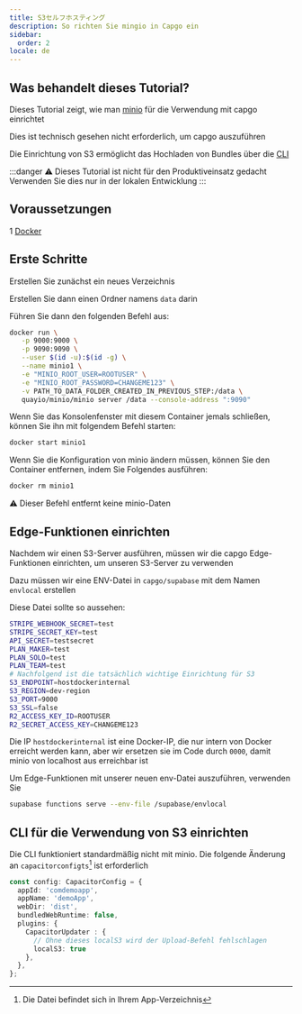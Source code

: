 ```yaml
---
title: S3セルフホスティング
description: So richten Sie mingio in Capgo ein
sidebar:
  order: 2
locale: de
---
```


## Was behandelt dieses Tutorial?

Dieses Tutorial zeigt, wie man [minio](https://minio/) für die Verwendung mit capgo einrichtet

Dies ist technisch gesehen nicht erforderlich, um capgo auszuführen

Die Einrichtung von S3 ermöglicht das Hochladen von Bundles über die [CLI](/docs/cli/commands/)

:::danger
⚠️ Dieses Tutorial ist nicht für den Produktiveinsatz gedacht\
Verwenden Sie dies nur in der lokalen Entwicklung
:::

## Voraussetzungen

1 [Docker](https://wwwdockercom/)

## Erste Schritte

Erstellen Sie zunächst ein neues Verzeichnis

Erstellen Sie dann einen Ordner namens `data` darin

Führen Sie dann den folgenden Befehl aus:
```bash
docker run \
   -p 9000:9000 \
   -p 9090:9090 \
   --user $(id -u):$(id -g) \
   --name minio1 \
   -e "MINIO_ROOT_USER=ROOTUSER" \
   -e "MINIO_ROOT_PASSWORD=CHANGEME123" \
   -v PATH_TO_DATA_FOLDER_CREATED_IN_PREVIOUS_STEP:/data \
   quayio/minio/minio server /data --console-address ":9090"
```

Wenn Sie das Konsolenfenster mit diesem Container jemals schließen, können Sie ihn mit folgendem Befehl starten:
```bash
docker start minio1
```

Wenn Sie die Konfiguration von minio ändern müssen, können Sie den Container entfernen, indem Sie Folgendes ausführen:
```bash
docker rm minio1
```
⚠️ Dieser Befehl entfernt keine minio-Daten

## Edge-Funktionen einrichten

Nachdem wir einen S3-Server ausführen, müssen wir die capgo Edge-Funktionen einrichten, um unseren S3-Server zu verwenden

Dazu müssen wir eine ENV-Datei in `capgo/supabase` mit dem Namen `envlocal` erstellen

Diese Datei sollte so aussehen:
```bash
STRIPE_WEBHOOK_SECRET=test
STRIPE_SECRET_KEY=test
API_SECRET=testsecret
PLAN_MAKER=test
PLAN_SOLO=test
PLAN_TEAM=test
# Nachfolgend ist die tatsächlich wichtige Einrichtung für S3
S3_ENDPOINT=hostdockerinternal
S3_REGION=dev-region
S3_PORT=9000
S3_SSL=false
R2_ACCESS_KEY_ID=ROOTUSER
R2_SECRET_ACCESS_KEY=CHANGEME123
```

Die IP `hostdockerinternal` ist eine Docker-IP, die nur intern von Docker erreicht werden kann, aber wir ersetzen sie im Code durch `0000`, damit minio von localhost aus erreichbar ist

Um Edge-Funktionen mit unserer neuen env-Datei auszuführen, verwenden Sie
```bash
supabase functions serve --env-file /supabase/envlocal
```

## CLI für die Verwendung von S3 einrichten

Die CLI funktioniert standardmäßig nicht mit minio. Die folgende Änderung an `capacitorconfigts`[^1] ist erforderlich
```ts
const config: CapacitorConfig = {
  appId: 'comdemoapp',
  appName: 'demoApp',
  webDir: 'dist',
  bundledWebRuntime: false,
  plugins: {
    CapacitorUpdater : {
      // Ohne dieses localS3 wird der Upload-Befehl fehlschlagen
      localS3: true
    },
  },
};
```

[^1]: Die Datei befindet sich in Ihrem App-Verzeichnis